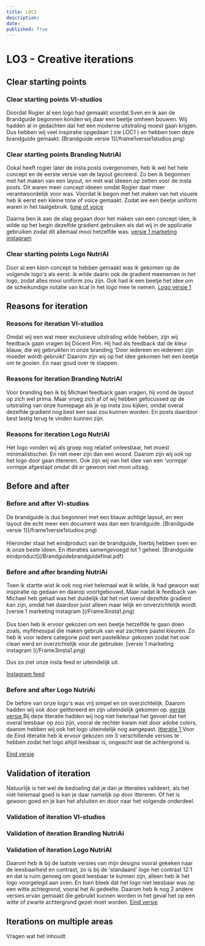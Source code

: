 ```yaml
---
title: LOC3
description: 
date: 
published: True
---
```


<h1> LO3 - Creative iterations </h1> 


<h2> Clear starting points </h2>


<h3> Clear starting points  VI-studios </h3> 
Doordat Rogier al een logo had gemaakt voordat Sven en ik aan de Brandguide begonnen konden wij daar een beetje omheen bouwen. Wij hadden al in gedachten dat het een moderne uitstraling moest gaan krijgen. Dus hebben wij veel inspiratie opgedaan 
( zie LOC1 ) en hebben toen deze brandguide gemaakt. 
[Brandguide versie 1](/frame1versie1studios.png)


<h3> Clear starting points  Branding NutriAI </h3> 

Ookal heeft rogier later de insta posts overgenomen, heb ik wel het hele concept en de eerste versie van de layout gecreerd. 
Zo ben ik begonnen met het maken van een layout, en met wat ideeen op zetten voor de insta posts. Dit waren meer concept ideeen omdat Rogier daar meer verantwoordelijk voor was. Voordat ik begon met het maken van het visuele heb ik eerst een kleine tone of voice gemaakt. Zodat we een beetje uniform waren in het taalgebruik.
[tone of voice](/frame13toneofvoicemarketing.png)

Daarna ben ik aan de slag gegaan door het maken van een concept idee, ik wilde op het begin dezelfde gradient gebruiken als dat wij in de applicatie gebruiken zodat dit allemaal mooi hetzelfde was. 
[versie 1 marketing instagram ](/Frame3insta1.png)

<h3> Clear starting points  Logo NutriAI </h3> 

Door al een klein concept te hebben gemaakt was ik gekomen op de volgende logo's als eerst. ik wilde daarin ook de gradient meenemen in het logo, zodat alles mooi uniform zou zijn. Ook had ik een beetje het idee om de scheikundige notatie van kcal in het logo mee te nemen. 
[Logo versie 1 ](/Frame9logo1.png)
 


<h2> Reasons for iteration </h2> 
<h3> Reasons for iteration  VI-studios </h3>
Omdat wij een wat meer exclusieve uitstraling wilde hebben, zijn wij feedback gaan vragen bij Docent Pim. Hij had als feedback dat de kleur blauw, die wij gebruikten in onze branding 'Door iedereen en iedereen zijn moeder wordt gebruikt' Daarom zijn wij op het idee gekomen het een beetje om te gooien. En naar goud over te stappen.

<h3> Reasons for iteration  Branding NutriAI </h3>  
Voor branding ben ik bij Michael feedback gaan vragen, hij vond de layout op zich wel prima. Maar vroeg zich af of wij hebben gefocussed op de uitstraling van onze homepage als je op insta zou kijken, omdat overal dezelfde gradient nog best een saai zou kunnen worden. En posts daardoor best lastig terug te vinden kunnen zijn.

<h3> Reasons for iteration  Logo NutriAI </h3> 
Het logo vonden wij als groep nog relatief onleesbaar, het moest minimalistischer. En niet meer zijn dan een woord. Daarom zijn wij ook op het logo door gaan ittereren. Ook zijn wij van het idee van een 'vormpje' vormpje afgestapt omdat dit er gewoon niet mooi uitzag.

<h2> Before and after </h2> 
<h3> Before and after  VI-studios </h3>
De brandguide is dus begonnen met een blauw achtige layout, en een layout die echt meer een document was dan een brandguide. 
[Brandguide versie 1](/frame1versie1studios.png)
<br> </br>
Hieronder staat het eindproduct van de brandguide, hierbij hebben sven en ik onze beste ideen. En itteraties samengevoegd tot 1 geheel.
[Brandguide eindproduct](/Brandguidebrandguidefinal.pdf)


<h3> Before and after branding NutriAi </h3>
Toen ik startte wist ik ook nog niet helemaal wat ik wilde, ik had gewoon wat inspiratie op gedaan en daarop voortgebouwd. Maar nadat ik feedback van Michael heb gehad was het duidelijk dat het niet overal dezelfde gradient kan zijn, omdat het daardoor juist alleen maar lelijk en onverzichtelijk wordt. 
[versie 1 marketing instagram ](/Frame3insta1.png) 
<br> </br> 
Dus toen heb ik ervoor gekozen om een beetje hetzelfde te gaan doen zoals, myfitnesspal die maken gebruik van wat zachtere pastel kleuren. Zo heb ik voor iedere categorie post een pastelkleur gekozen zodat het ook clean werd en overzichtelijk voor de gebruiker.
[versie 1 marketing instagram ](/Frame3insta1.png) 

Dus zo ziet onze insta feed er uiteindelijk uit.

[Instagram feed](/ssinsta.png) 

<h3> Before and after Logo NutriAi </h3> 

De before van onze logo's was vrij simpel en on overzichtelijk. Daarom hadden wij ook door geittereerd en zijn uiteindelijk gekomen op. 
[eerste versie ](/Frame9logo1.png)
Bij deze itteratie hadden wij nog niet helemaal het gevoel dat het overal leesbaar op zou zijn, vooral de rechter kwam niet door adobe colors, daarom hebben wij ook het logo uiteindelijk nog aangepast.
[itteratie 1 ](/Frame10logo2.png)
Voor de Eind itteratie heb ik ervoor gekozen om 3 verschillende versies te hebben zodat het logo altijd leesbaar is, ongeacht wat de achtergrond is.

[Eind versie ](/Frame11logofinal.png)



<h2> Validation of iteration </h2>
Natuurlijk is het wel de bedoeling dat je dan je itteraties valideert, als het niet helemaal goed is kan je daar namelijk op door ittereren. Of het is gewoon goed en je kan het afsluiten en door naar het volgende onderdeel.

<h3> Validation of iteration VI-studios </h3>



<h3> Validation of iteration Branding NutriAi  </h3>



<h3> Validation of iteration Logo NutriAI  </h3>


Daarom heb ik bij de laatste versies van mijn designs vooral gekeken naar de leesbaarheid en contrast, zo is bij de 'standaard' logo het contrast 12:1 en dat is ruim genoeg om goed leesbaar te kunnen zijn, alleen heb ik het logo voorgelegd aan sven. En toen bleek dat het logo niet leesbaar was op een witte achtegrond, vooral het Ai gedeelte. 
Daarom heb ik nog 2 andere versies ervan gemaakt die gebruikt kunnen worden in het geval het op een witte of zwarte achtergrond gezet moet worden. 
[Eind versie ](/Frame11logofinal.png)






<h2> Iterations on multiple areas </h2> 

Vragen wat het inhoudt 